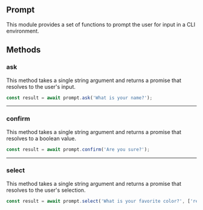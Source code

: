 ## Prompt

This module provides a set of functions to prompt the user for input in a CLI environment.

## Methods

### ask

This method takes a single string argument and returns a promise that resolves to the user's input.

```javascript copy
const result = await prompt.ask('What is your name?');
```

---
### confirm

This method takes a single string argument and returns a promise that resolves to a boolean value.

```javascript copy
const result = await prompt.confirm('Are you sure?');
```
---
### select

This method takes a single string argument and returns a promise that resolves to the user's selection.

```javascript copy
const result = await prompt.select('What is your favorite color?', ['red', 'green', 'blue']);
```


